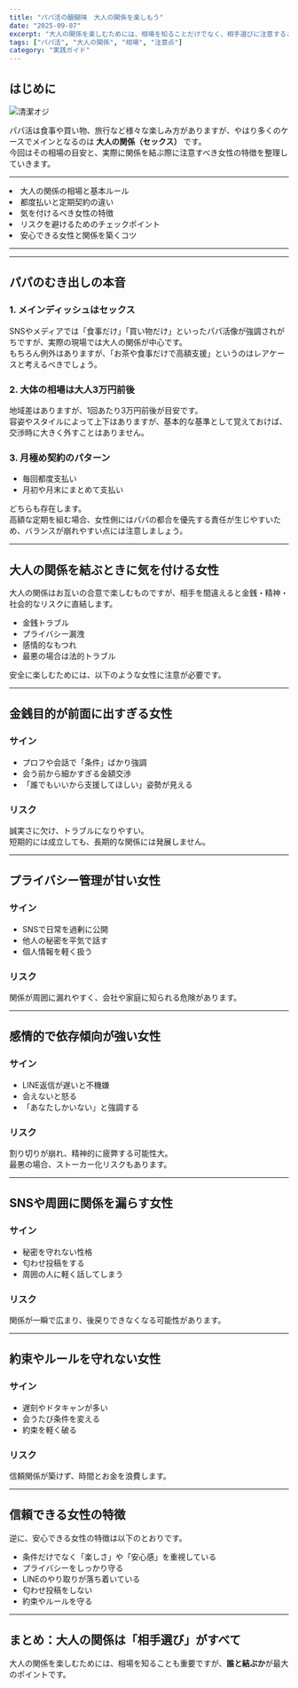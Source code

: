 ```yaml
---
title: "パパ活の醍醐味　大人の関係を楽しもう"
date: "2025-09-07"
excerpt: "大人の関係を楽しむためには、相場を知ることだけでなく、相手選びに注意することが重要です。この記事では相場の目安と、気を付けるべき女性の特徴を整理しました。"
tags: ["パパ活", "大人の関係", "相場", "注意点"]
category: "実践ガイド"
---
```


## はじめに
<img src="https://lastdecade.s3.ap-northeast-1.amazonaws.com/topic/topics10/LD_Topics10.png" alt="清潔オジ" className="rounded-xl border shadow-sm mt-3" />

パパ活は食事や買い物、旅行など様々な楽しみ方がありますが、やはり多くのケースでメインとなるのは **大人の関係（セックス）** です。  
今回はその相場の目安と、実際に関係を結ぶ際に注意すべき女性の特徴を整理していきます。  

---

<CalloutList color="orange">
  <li>大人の関係の相場と基本ルール</li>
  <li>都度払いと定期契約の違い</li>
  <li>気を付けるべき女性の特徴</li>
  <li>リスクを避けるためのチェックポイント</li>
  <li>安心できる女性と関係を築くコツ</li>
</CalloutList>

---

<AppCompareTable accent="sky"/>

<InlineToc title="Contents" accent="cyan" scrollOffset={80} />

---

## パパのむき出しの本音

### 1. メインディッシュはセックス
SNSやメディアでは「食事だけ」「買い物だけ」といったパパ活像が強調されがちですが、実際の現場では大人の関係が中心です。  
もちろん例外はありますが、「お茶や食事だけで高額支援」というのはレアケースと考えるべきでしょう。

### 2. 大体の相場は大人3万円前後
地域差はありますが、1回あたり3万円前後が目安です。  
容姿やスタイルによって上下はありますが、基本的な基準として覚えておけば、交渉時に大きく外すことはありません。

### 3. 月極め契約のパターン
- 毎回都度支払い  
- 月初や月末にまとめて支払い  

どちらも存在します。  
高額な定期を組む場合、女性側にはパパの都合を優先する責任が生じやすいため、バランスが崩れやすい点には注意しましょう。

---

## 大人の関係を結ぶときに気を付ける女性

大人の関係はお互いの合意で楽しむものですが、相手を間違えると金銭・精神・社会的なリスクに直結します。  

- 金銭トラブル  
- プライバシー漏洩  
- 感情的なもつれ  
- 最悪の場合は法的トラブル  

安全に楽しむためには、以下のような女性に注意が必要です。

---

## 金銭目的が前面に出すぎる女性

### サイン
- プロフや会話で「条件」ばかり強調  
- 会う前から細かすぎる金額交渉  
- 「誰でもいいから支援してほしい」姿勢が見える  

### リスク
誠実さに欠け、トラブルになりやすい。  
短期的には成立しても、長期的な関係には発展しません。

---

## プライバシー管理が甘い女性

### サイン
- SNSで日常を過剰に公開  
- 他人の秘密を平気で話す  
- 個人情報を軽く扱う  

### リスク
関係が周囲に漏れやすく、会社や家庭に知られる危険があります。

---

## 感情的で依存傾向が強い女性

### サイン
- LINE返信が遅いと不機嫌  
- 会えないと怒る  
- 「あなたしかいない」と強調する  

### リスク
割り切りが崩れ、精神的に疲弊する可能性大。  
最悪の場合、ストーカー化リスクもあります。

---

## SNSや周囲に関係を漏らす女性

### サイン
- 秘密を守れない性格  
- 匂わせ投稿をする  
- 周囲の人に軽く話してしまう  

### リスク
関係が一瞬で広まり、後戻りできなくなる可能性があります。

---

## 約束やルールを守れない女性

### サイン
- 遅刻やドタキャンが多い  
- 会うたび条件を変える  
- 約束を軽く破る  

### リスク
信頼関係が築けず、時間とお金を浪費します。

---

## 信頼できる女性の特徴

逆に、安心できる女性の特徴は以下のとおりです。

- 条件だけでなく「楽しさ」や「安心感」を重視している  
- プライバシーをしっかり守る  
- LINEのやり取りが落ち着いている  
- 匂わせ投稿をしない  
- 約束やルールを守る  

---

## まとめ：大人の関係は「相手選び」がすべて

大人の関係を楽しむためには、相場を知ることも重要ですが、**誰と結ぶか**が最大のポイントです。  